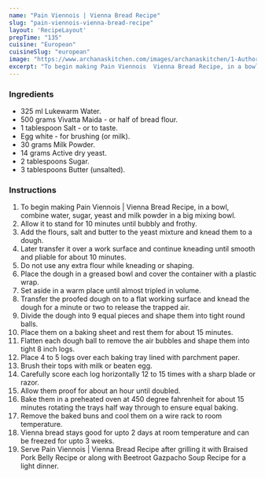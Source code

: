 ---
name: "Pain Viennois | Vienna Bread Recipe"
slug: "pain-viennois-vienna-bread-recipe"
layout: 'RecipeLayout'
prepTime: "135"
cuisine: "European"
cuisineSlug: "european"
image: "https://www.archanaskitchen.com/images/archanaskitchen/1-Author/swapna_sunil/Pain_Vennois_Recipe.jpg"
excerpt: "To begin making Pain Viennois  Vienna Bread Recipe, in a bowl, combine water, sugar, yeast and milk powder in a big mixing bowl"
---

### Ingredients

- 325 ml Lukewarm Water.
- 500 grams Vivatta Maida - or half of bread flour.
- 1 tablespoon Salt - or to taste.
- Egg white - for brushing (or milk).
- 30 grams Milk Powder.
- 14 grams Active dry yeast.
- 2 tablespoons Sugar.
- 3 tablespoons Butter (unsalted).

### Instructions

1. To begin making Pain Viennois | Vienna Bread Recipe, in a bowl, combine water, sugar, yeast and milk powder in a big mixing bowl.
1. Allow it to stand for 10 minutes until bubbly and frothy.
1. Add the flours, salt and butter to the yeast mixture and knead them to a dough.
1. Later transfer it over a work surface and continue kneading until smooth and pliable for about 10 minutes.
1. Do not use any extra flour while kneading or shaping.
1. Place the dough in a greased bowl and cover the container with a plastic wrap.
1. Set aside in a warm place until almost tripled in volume.
1. Transfer the proofed dough on to a flat working surface and knead the dough for a minute or two to release the trapped air.
1. Divide the dough into 9 equal pieces and shape them into tight round balls.
1. Place them on a baking sheet and rest them for about 15 minutes.
1. Flatten each dough ball to remove the air bubbles and shape them into tight 8 inch logs.
1. Place 4 to 5 logs over each baking tray lined with parchment paper.
1. Brush their tops with milk or beaten egg.
1. Carefully score each log horizontally 12 to 15 times with a sharp blade or razor.
1. Allow them proof for about an hour until doubled.
1. Bake them in a preheated oven at 450 degree fahrenheit for about 15 minutes rotating the trays half way through to ensure equal baking.
1. Remove the baked buns and cool them on a wire rack to room temperature.
1. Vienna bread stays good for upto 2 days at room temperature and can be freezed for upto 3 weeks.
1. Serve Pain Viennois | Vienna Bread Recipe after grilling it with Braised Pork Belly Recipe or along with Beetroot Gazpacho Soup Recipe for a light dinner.
